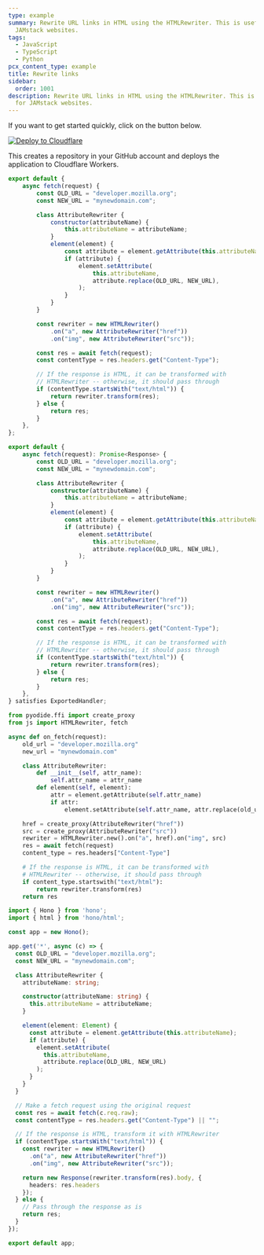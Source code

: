 ```yaml
---
type: example
summary: Rewrite URL links in HTML using the HTMLRewriter. This is useful for
  JAMstack websites.
tags:
  - JavaScript
  - TypeScript
  - Python
pcx_content_type: example
title: Rewrite links
sidebar:
  order: 1001
description: Rewrite URL links in HTML using the HTMLRewriter. This is useful
  for JAMstack websites.
---
```


If you want to get started quickly, click on the button below.

[![Deploy to Cloudflare](https://deploy.workers.cloudflare.com/button)](https://deploy.workers.cloudflare.com/?url=https://github.com/cloudflare/docs-examples/tree/main/workers/rewrite-links)

This creates a repository in your GitHub account and deploys the application to Cloudflare Workers.


<Tabs syncKey="workersExamples"> <TabItem label="JavaScript" icon="seti:javascript">

```js
export default {
	async fetch(request) {
		const OLD_URL = "developer.mozilla.org";
		const NEW_URL = "mynewdomain.com";

		class AttributeRewriter {
			constructor(attributeName) {
				this.attributeName = attributeName;
			}
			element(element) {
				const attribute = element.getAttribute(this.attributeName);
				if (attribute) {
					element.setAttribute(
						this.attributeName,
						attribute.replace(OLD_URL, NEW_URL),
					);
				}
			}
		}

		const rewriter = new HTMLRewriter()
			.on("a", new AttributeRewriter("href"))
			.on("img", new AttributeRewriter("src"));

		const res = await fetch(request);
		const contentType = res.headers.get("Content-Type");

		// If the response is HTML, it can be transformed with
		// HTMLRewriter -- otherwise, it should pass through
		if (contentType.startsWith("text/html")) {
			return rewriter.transform(res);
		} else {
			return res;
		}
	},
};
```

</TabItem> <TabItem label="TypeScript" icon="seti:typescript">

```ts
export default {
	async fetch(request): Promise<Response> {
		const OLD_URL = "developer.mozilla.org";
		const NEW_URL = "mynewdomain.com";

		class AttributeRewriter {
			constructor(attributeName) {
				this.attributeName = attributeName;
			}
			element(element) {
				const attribute = element.getAttribute(this.attributeName);
				if (attribute) {
					element.setAttribute(
						this.attributeName,
						attribute.replace(OLD_URL, NEW_URL),
					);
				}
			}
		}

		const rewriter = new HTMLRewriter()
			.on("a", new AttributeRewriter("href"))
			.on("img", new AttributeRewriter("src"));

		const res = await fetch(request);
		const contentType = res.headers.get("Content-Type");

		// If the response is HTML, it can be transformed with
		// HTMLRewriter -- otherwise, it should pass through
		if (contentType.startsWith("text/html")) {
			return rewriter.transform(res);
		} else {
			return res;
		}
	},
} satisfies ExportedHandler;
```

</TabItem> <TabItem label="Python" icon="seti:python">

```py
from pyodide.ffi import create_proxy
from js import HTMLRewriter, fetch

async def on_fetch(request):
    old_url = "developer.mozilla.org"
    new_url = "mynewdomain.com"

    class AttributeRewriter:
        def __init__(self, attr_name):
            self.attr_name = attr_name
        def element(self, element):
            attr = element.getAttribute(self.attr_name)
            if attr:
                element.setAttribute(self.attr_name, attr.replace(old_url, new_url))

    href = create_proxy(AttributeRewriter("href"))
    src = create_proxy(AttributeRewriter("src"))
    rewriter = HTMLRewriter.new().on("a", href).on("img", src)
    res = await fetch(request)
    content_type = res.headers["Content-Type"]

    # If the response is HTML, it can be transformed with
    # HTMLRewriter -- otherwise, it should pass through
    if content_type.startswith("text/html"):
        return rewriter.transform(res)
    return res
```

</TabItem> <TabItem label="Hono" icon="seti:typescript">

```ts
import { Hono } from 'hono';
import { html } from 'hono/html';

const app = new Hono();

app.get('*', async (c) => {
  const OLD_URL = "developer.mozilla.org";
  const NEW_URL = "mynewdomain.com";

  class AttributeRewriter {
    attributeName: string;

    constructor(attributeName: string) {
      this.attributeName = attributeName;
    }

    element(element: Element) {
      const attribute = element.getAttribute(this.attributeName);
      if (attribute) {
        element.setAttribute(
          this.attributeName,
          attribute.replace(OLD_URL, NEW_URL)
        );
      }
    }
  }

  // Make a fetch request using the original request
  const res = await fetch(c.req.raw);
  const contentType = res.headers.get("Content-Type") || "";

  // If the response is HTML, transform it with HTMLRewriter
  if (contentType.startsWith("text/html")) {
    const rewriter = new HTMLRewriter()
      .on("a", new AttributeRewriter("href"))
      .on("img", new AttributeRewriter("src"));

    return new Response(rewriter.transform(res).body, {
      headers: res.headers
    });
  } else {
    // Pass through the response as is
    return res;
  }
});

export default app;
```

</TabItem> </Tabs>
